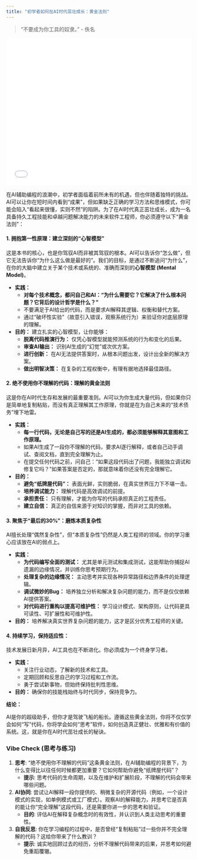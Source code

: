 ```yaml
---
title: "初学者如何在AI时代茁壮成长：黄金法则"
---
```


> "不要成为你工具的奴隶。" - 佚名

::: {.video-container}
<iframe src="//player.bilibili.com/player.html?bvid=BV1CHaGzBEHi&page=1" scrolling="no" border="0" frameborder="no" framespacing="0" allowfullscreen="true" width="100%" height="400"></iframe>
:::

在AI辅助编程的浪潮中，初学者面临着前所未有的机遇，但也伴随着独特的挑战。AI可以让你在短时间内看到“成果”，但如果缺乏正确的学习方法和思维模式，你可能会陷入“看起来很懂，实则不然”的陷阱。为了在AI时代真正茁壮成长，成为一名具备持久工程技能和卓越问题解决能力的未来软件工程师，你必须遵守以下“黄金法则”：

#### **1. 拥抱第一性原理：建立深刻的“心智模型”**

这是本书的核心，也是你驾驭AI而非被其驾驭的根本。AI可以告诉你“怎么做”，但它无法告诉你“为什么这么做是最好的”。我们的目标，是通过不断追问“为什么”，在你的大脑中建立关于某个技术或系统的、准确而深刻的**心智模型 (Mental Model)**。

*   **实践：**
    *   **对每个技术概念，都问自己和AI：“为什么需要它？它解决了什么根本问题？它背后的设计哲学是什么？”**
    *   不要满足于AI给出的代码，而是要求AI解释其逻辑、权衡和替代方案。
    *   通过“破坏性实验”（故意引入错误，观察系统行为）来验证你对底层原理的理解。

*   **目的：** 建立扎实的心智模型，让你能够：
    *   **脱离代码推演行为：** 仅凭心智模型就能预测系统的行为和变化的后果。
    *   **审查AI输出：** 识别AI生成的“幻觉”或次优方案。
    -   **进行创新：** 在AI无法提供答案时，从根本问题出发，设计出全新的解决方案。
    -   **做出明智决策：** 在复杂的工程权衡中，有理有据地选择最佳路径。

#### **2. 绝不使用你不理解的代码：理解的黄金法则**

这是你在AI时代生存和发展的最重要准则。AI可以为你生成大量代码，但如果你只是简单地复制粘贴，而没有真正理解其工作原理，你就是在为自己未来的“技术债务”埋下地雷。

*   **实践：**
    *   **每一行代码，无论是自己写的还是AI生成的，都必须能够解释其意图和工作原理。**
    *   如果AI生成了一段你不理解的代码，要求AI逐行解释，或者自己动手调试、查阅文档，直到完全理解为止。
    *   在提交任何代码之前，问自己：“如果这段代码出了问题，我能独立调试和修复它吗？”如果答案是否定的，那就意味着你还没有完全理解它。

*   **目的：**
    *   **避免“纸牌屋代码”：** 表面光鲜，实则脆弱，在真实世界压力下不堪一击。
    *   **培养调试能力：** 理解代码是高效调试的前提。
    *   **承担责任：** 只有理解，才能为你写的代码承担真正的工程责任。
    *   **建立自信：** 真正的自信来源于对知识的掌握，而非对工具的依赖。

#### **3. 聚焦于“最后的30%”：磨炼本质复杂性**

AI擅长处理“偶然复杂性”，但“本质复杂性”仍然是人类工程师的领域。你的学习重心应该放在AI的弱点上。

*   **实践：**
    *   **为代码编写全面的测试：** 尤其是单元测试和集成测试，这能帮助你捕捉AI遗漏的边缘情况，并训练你思考预期行为。
    *   **处理复杂的边缘情况：** 主动思考并实现各种异常路径和边界条件的处理逻辑。
    *   **调试微妙的Bug：** 培养独立分析和解决复杂问题的能力，而不是仅仅依赖AI提供答案。
    *   **对代码进行重构以提高可维护性：** 学习设计模式、架构原则，让代码更具可读性、可扩展性和可维护性。

*   **目的：** 培养解决真实世界复杂问题的能力，这才是区分优秀工程师的关键。

#### **4. 持续学习，保持适应性：**

技术发展日新月异，AI工具也在不断进化。你必须成为一个终身学习者。

*   **实践：**
    *   关注行业动态，了解新的技术和工具。
    *   定期回顾和反思自己的学习过程和工作流。
    *   勇于尝试新事物，但始终保持批判性思维。

*   **目的：** 确保你的技能栈始终与时代同步，保持竞争力。

**结论：**

AI是你的超级助手，但你才是驾驶飞船的船长。遵循这些黄金法则，你将不仅仅学会如何“写”代码，你将学会如何“思考”软件，如何创造真正健壮、优雅和有价值的系统。这，就是你在AI时代茁壮成长的秘诀。


### **Vibe Check (思考与练习)**

1.  **思考**: “绝不使用你不理解的代码”这条黄金法则，在AI辅助编程的背景下，为什么变得比以往任何时候都更加重要？它如何帮助你避免“纸牌屋代码”？
    *   **提示**: 思考代码的生命周期，以及在维护和扩展阶段，不理解的代码会带来哪些问题。
2.  **AI协同**: 尝试让AI解释一段你提供的、稍微复杂的开源代码（例如，一个设计模式的实现，如单例模式或工厂模式）。观察AI的解释能力，并思考它是否真的能让你“完全理解”这段代码，还是需要你进一步的思考和验证。
    *   **目的**: 评估AI在解释复杂概念时的有效性，并认识到人类主动思考的重要性。
3.  **自我反思**: 你在学习编程的过程中，是否曾经“复制粘贴”过一些你并不完全理解的代码？这给你带来了什么教训？
    *   **提示**: 诚实地回顾过去的经历，分析不理解代码带来的后果，并思考如何避免重蹈覆辙。

